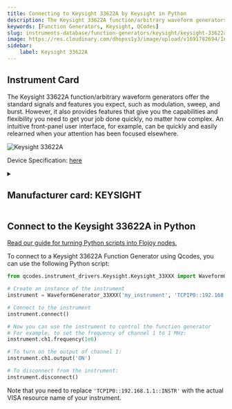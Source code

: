 ```yaml
---
title: Connecting to Keysight 33622A by Keysight in Python
description: The Keysight 33622A function/arbitrary waveform generators offer the standard signals and features you expect, such as modulation, sweep, and burst. However, it also provides features that give you the capabilities and flexibility you need to get your job done quickly, no matter how complex. An intuitive front-panel user interface, for example, can be quickly and easily relearned when your attention has been focused elsewhere.
keywords: [Function Generators, Keysight, QCodes] 
slug: instruments-database/function-generators/keysight/keysight-33622a 
image: https://res.cloudinary.com/dhopxs1y3/image/upload/v1691782694/Instruments/Function%20Generators/Keysight-33622A/Keysight-33622A.jpg
sidebar:
    label: Keysight 33622A 
---
```



## Instrument Card

The Keysight 33622A function/arbitrary waveform generators offer the standard signals and features you expect, such as modulation, sweep, and burst. However, it also provides features that give you the capabilities and flexibility you need to get your job done quickly, no matter how complex. An intuitive front-panel user interface, for example, can be quickly and easily relearned when your attention has been focused elsewhere.

![Keysight 33622A](https://res.cloudinary.com/dhopxs1y3/image/upload/v1691782694/Instruments/Function%20Generators/Keysight-33622A/Keysight-33622A.jpg)

Device Specification: [here](https://www.keysight.com/us/en/assets/7018-05928/data-sheets/5992-2572.pdf)

<details style={{ marginTop: "15px"}}>
<summary><h2 style={{display:'inline'}}>Manufacturer card: KEYSIGHT</h2></summary>

![KEYSIGHT](https://res.cloudinary.com/dhopxs1y3/image/upload/v1692125973/Instruments/Vendor%20Logos/Keysight.png)

Keysight Technologies, or Keysight, is an American company that manufactures electronics test and measurement equipment and software

- Headquarters: USA
- Yearly Revenue (millions, USD): 5420
- Vendor Website: [here](https://www.keysight.com/us/en/home.html)

</details>


<FeaturedInstrumentVideo category="FUNCTION_GENERATORS" />

## Connect to the Keysight 33622A in Python

[Read our guide for turning Python scripts into Flojoy nodes.](https://docs.flojoy.ai/contribution/blocks/custom-flojoy-block/)



<Tabs>
<TabItem value="Flojoy" label="Flojoy" className="flojoy-instrument-tabs">

<SectionsCard category="FUNCTION_GENERATORS" manufacturer="Keysight"></SectionsCard>

</TabItem>
<TabItem value="QCodes" label="QCodes">

To connect to a Keysight 33622A Function Generator using Qcodes, you can use the following Python script:

```python
from qcodes.instrument_drivers.Keysight.Keysight_33XXX import WaveformGenerator_33XXX

# Create an instance of the instrument
instrument = WaveformGenerator_33XXX('my_instrument', 'TCPIP0::192.168.1.1::INSTR')

# Connect to the instrument
instrument.connect()

# Now you can use the instrument to control the function generator
# For example, to set the frequency of channel 1 to 1 MHz:
instrument.ch1.frequency(1e6)

# To turn on the output of channel 1:
instrument.ch1.output('ON')

# To disconnect from the instrument:
instrument.disconnect()
```

Note that you need to replace `'TCPIP0::192.168.1.1::INSTR'` with the actual VISA resource name of your instrument.

</TabItem>
</Tabs>